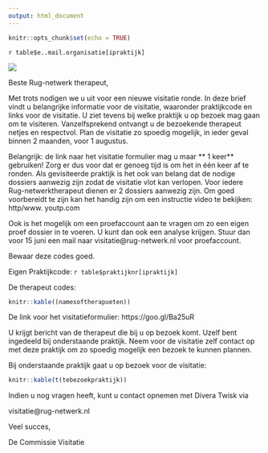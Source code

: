 ```yaml
---
output: html_document
---
```


```r
knitr::opts_chunk$set(echo = TRUE)
```

`r table$e..mail.organisatie[ipraktijk]`

![](Logorugnetwerk.jpg)

Beste Rug-netwerk therapeut,


Met trots nodigen we u uit voor een nieuwe visitatie ronde. In deze brief vindt u belangrijke informatie voor de visitatie, waaronder praktijkcode en links voor de visitatie. U ziet tevens bij welke praktijk u op bezoek mag gaan om te visiteren. Vanzelfsprekend ontvangt u de bezoekende therapeut netjes en respectvol. Plan de visitatie zo spoedig mogelijk, in ieder geval binnen 2 maanden, voor 1 augustus.


Belangrijk: de link naar het visitatie formulier mag u maar ** 1 keer** gebruiken! Zorg er dus voor dat er genoeg tijd is om het in één keer af te ronden. Als gevisiteerde praktijk is het ook van belang dat de nodige dossiers aanwezig zijn zodat de visitatie vlot kan verlopen. Voor iedere Rug-netwerktherapeut dienen er 2 dossiers aanwezig zijn.
Om goed voorbereidt te zijn kan het handig zijn om een instructie video te bekijken: http/www. youtp.com 

Ook is het mogelijk om een proefaccount aan te vragen om zo een eigen proef dossier in te voeren. U kunt dan ook een analyse krijgen. Stuur dan voor 15 juni een mail naar visitatie@rug-netwerk.nl voor proefaccount.

Bewaar deze codes goed. 

Eigen Praktijkcode: `r table$praktijknr[ipraktijk]`

De therapeut codes:
```r

knitr::kable((namesoftherapueten)) 

```

De link voor het visitatieformulier: https://goo.gl/Ba25uR

U krijgt bericht van de therapeut die bij u op bezoek komt. Uzelf bent ingedeeld bij onderstaande praktijk. Neem voor de visitatie zelf contact op met deze praktijk om zo spoedig mogelijk een bezoek te kunnen plannen. 

Bij onderstaande praktijk gaat u op bezoek voor de visitatie:
```r

knitr::kable(t(tebezoekpraktijk)) 

```



Indien u nog vragen heeft, kunt u contact opnemen met Divera Twisk via

visitatie@rug-netwerk.nl


Veel succes,

De Commissie Visitatie

